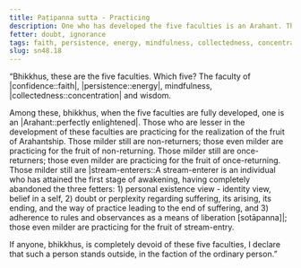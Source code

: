 ```yaml
---
title: Paṭipanna sutta - Practicing
description: One who has developed the five faculties is an Arahant. Those who are lesser in the development of these faculties are practicing for the realization of the fruit of Arahantship.
fetter: doubt, ignorance
tags: faith, persistence, energy, mindfulness, collectedness, concentration, wisdom, sn, sn48
slug: sn48.18
---
```


“Bhikkhus, these are the five faculties. Which five? The faculty of |confidence::faith|, |persistence::energy|, mindfulness, |collectedness::concentration| and wisdom.

Among these, bhikkhus, when the five faculties are fully developed, one is an |Arahant::perfectly enlightened|. Those who are lesser in the development of these faculties are practicing for the realization of the fruit of Arahantship. Those milder still are non-returners; those even milder are practicing for the fruit of non-returning. Those milder still are once-returners; those even milder are practicing for the fruit of once-returning. Those milder still are |stream-enterers::A stream-enterer is an individual who has attained the first stage of awakening, having completely abandoned the three fetters: 1) personal existence view - identity view, belief in a self, 2) doubt or perplexity regarding suffering, its arising, its ending, and the way of practice leading to the end of suffering, and 3) adherence to rules and observances as a means of liberation [sotāpanna]|; those even milder are practicing for the fruit of stream-entry.

If anyone, bhikkhus, is completely devoid of these five faculties, I declare that such a person stands outside, in the faction of the ordinary person.”